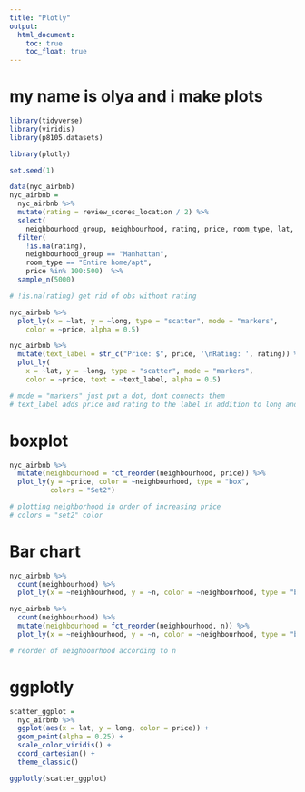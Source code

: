 ```yaml
---
title: "Plotly"
output: 
  html_document:
    toc: true
    toc_float: true
---
```


# my name is olya and i make plots 

```r
library(tidyverse)
library(viridis)
library(p8105.datasets)

library(plotly)

```

```r
set.seed(1)

data(nyc_airbnb)
nyc_airbnb = 
  nyc_airbnb %>% 
  mutate(rating = review_scores_location / 2) %>%
  select(
    neighbourhood_group, neighbourhood, rating, price, room_type, lat, long) %>%
  filter(
    !is.na(rating), 
    neighbourhood_group == "Manhattan",
    room_type == "Entire home/apt",
    price %in% 100:500)  %>% 
  sample_n(5000)

# !is.na(rating) get rid of obs without rating
```

```r
nyc_airbnb %>% 
  plot_ly(x = ~lat, y = ~long, type = "scatter", mode = "markers",
    color = ~price, alpha = 0.5)

nyc_airbnb %>%
  mutate(text_label = str_c("Price: $", price, '\nRating: ', rating)) %>% 
  plot_ly(
    x = ~lat, y = ~long, type = "scatter", mode = "markers",
    color = ~price, text = ~text_label, alpha = 0.5)

# mode = "markers" just put a dot, dont connects them
# text_label adds price and rating to the label in addition to long and lag
```

# boxplot
```r
nyc_airbnb %>% 
  mutate(neighbourhood = fct_reorder(neighbourhood, price)) %>% 
  plot_ly(y = ~price, color = ~neighbourhood, type = "box",
          colors = "Set2")

# plotting neighborhood in order of increasing price
# colors = "set2" color
```

# Bar chart
```r
nyc_airbnb %>% 
  count(neighbourhood) %>% 
  plot_ly(x = ~neighbourhood, y = ~n, color = ~neighbourhood, type = "bar")

nyc_airbnb %>% 
  count(neighbourhood) %>% 
  mutate(neighbourhood = fct_reorder(neighbourhood, n)) %>% 
  plot_ly(x = ~neighbourhood, y = ~n, color = ~neighbourhood, type = "bar")

# reorder of neighbourhood according to n
```

# ggplotly
```r
scatter_ggplot = 
  nyc_airbnb %>%
  ggplot(aes(x = lat, y = long, color = price)) +
  geom_point(alpha = 0.25) +
  scale_color_viridis() +
  coord_cartesian() +
  theme_classic()

ggplotly(scatter_ggplot)
```





